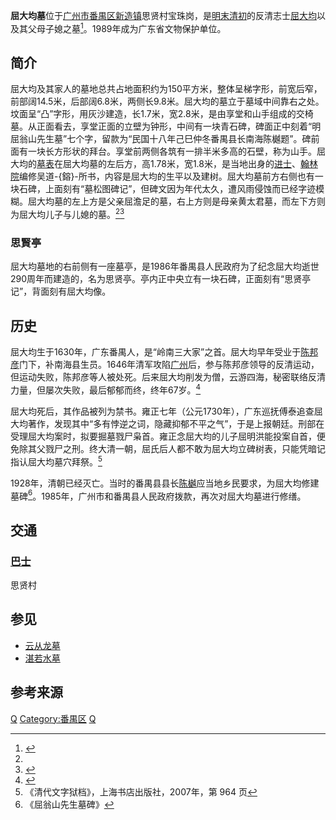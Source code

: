 {{文物保护单位
| 级别 = 省级
| 省区市 = 广东省
| 图片 = 
| 名称 = 屈大均墓
| 子项 = 八泉亭及屈氏宗祠
| 编号 = 3-87
| 分类 = 古建筑
| 时代 = [[中華民國|民国]]
| 所在 = [[广州市|广州市]][[番禺区|番禺区]][[新造镇|新造镇]]
| 登录 = 1989年
}}
'''屈大均墓'''位于[[广州市|广州市]][[番禺区|番禺区]][[新造镇|新造镇]]思贤村宝珠岗，是[[明朝|明末]][[清朝|清初]]的反清志士[[屈大均|屈大均]]以及其父母子媳之墓<ref name="gdxw">{{cite web| title =屈大均家族墓地| url =http://wenhua.panyu.gov.cn/article_show.asp?id=214| publisher =广州市番禺区文化广电新闻出版局| accessdate =2010-07-29| deadurl =yes| archiveurl =https://archive.is/20121129094512/http://wenhua.panyu.gov.cn/article_show.asp?id=214| archivedate =2012-11-29}}</ref>。1989年成为广东省文物保护单位。

== 简介 ==
屈大均及其家人的墓地总共占地面积约为150平方米，整体呈梯字形，前宽后窄，前部阔14.5米，后部阔6.8米，两侧长9.8米。屈大均的墓立于墓域中间靠右之处。坟面呈“凸”字形，用灰沙建造，长1.7米，宽2.8米，是由享堂和山手组成的交椅墓。从正面看去，享堂正面的立壁为钟形，中间有一块青石碑，碑面正中刻着“明屈翁山先生墓”七个字，留款为“民国十八年己巳仲冬番禺县长南海陈樾题”。碑前面有一块长方形状的拜台。享堂前两侧各筑有一排半米多高的石壁，称为山手。屈大均的[[墓表|墓表]]在屈大均墓的左后方，高1.78米，宽1.8米，是当地出身的[[进士|进士]]、[[翰林院|翰林院]]编修吴道-{鎔}-所书，内容是屈大均的生平以及建树。屈大均墓前方右侧也有一块石碑，上面刻有“墓松图碑记”，但碑文因为年代太久，遭风雨侵蚀而已经字迹模糊。屈大均墓的左上方是父亲屈澹足的墓，右上方则是母亲黄太君墓，而左下方则为屈大均儿子与儿媳的墓。<ref name="gdxw"/><ref name="gjrw">{{cite web| title =古今人物列传之南明抗清义士：屈大均| url =http://guoxue.zynews.com/XianFeng/2008/2624.html| publisher =国学频道| accessdate =2010-07-29}}{{Dead link|date=2018年7月 |bot=InternetArchiveBot |fix-attempted=no }}</ref>

=== 思賢亭 ===
屈大均墓地的右前侧有一座墓亭，是1986年番禺县人民政府为了纪念屈大均逝世290周年而建造的，名为思贤亭。亭内正中央立有一块石碑，正面刻有“思贤亭记”，背面刻有屈大均像。

== 历史 ==
屈大均生于1630年，广东番禺人，是“岭南三大家”之首。屈大均早年受业于[[陈邦彦|陈邦彦]]门下，补南海县生员。1646年清军攻陷[[广州|广州]]后，参与陈邦彦领导的反清运动，但运动失败，陈邦彦等人被处死。后来屈大均削发为僧，云游四海，秘密联络反清力量，但屡次失败，最后郁郁而终，终年67岁。<ref name="gjrw2">{{cite web | title = “岭南三大家”之首——屈大均 | url = http://www.gdwh.com.cn/lnwh/2010/0629/article_1484.html | publisher = 广东文化网 | accessdate = 2010-07-29 | archive-date = 2013-06-01 | archive-url = https://web.archive.org/web/20130601044913/http://www.gdwh.com.cn/lnwh/2010/0629/article_1484.html }}</ref>

屈大均死后，其作品被列为禁书。雍正七年（公元1730年），广东巡抚傅泰追查屈大均著作，发现其中“多有悖逆之词，隐藏抑郁不平之气”，于是上报朝廷。刑部在受理屈大均案时，拟要掘墓戮尸枭首。雍正念屈大均的儿子屈明洪能投案自首，便免除其父戮尸之刑。终大清一朝，屈氏后人都不敢为屈大均立碑树表，只能凭暗记指认屈大均墓穴拜祭。<ref>《清代文字狱档》，上海书店出版社，2007年，第 964 页</ref>

1928年，清朝已经灭亡。当时的番禺县县长[[陈樾|陈樾]]应当地乡民要求，为屈大均修建墓碑<ref>《屈翁山先生墓碑》</ref>。1985年，广州市和番禺县人民政府拨款，再次对屈大均墓进行修缮。

==交通==
=== [[番禺巴士路线列表|巴士]] ===
思贤村
{{广州巴士路线列表|loc=番禺|51|53|60}}

==参见==
*[[云从龙墓|云从龙墓]]
*[[湛若水墓|湛若水墓]]

==参考来源==
{{reflist}}

{{广州市境内的广东省文物保护单位}}

[[Category:广州市墓葬|Q]]
[[Category:番禺区|Category:番禺区]]
[[Category:中國傳統建築|Q]]